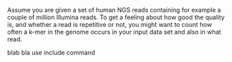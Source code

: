 
Assume you are given a set of human NGS reads containing  for example a couple of million Illumina reads.
To get a feeling about how good the quality is, and whether a read is repetitive or not, you might want to count how often a k-mer in the genome occurs in your input
data set and also in what read.

blab bla use include command



{{TracNotice|{{PAGENAME}}}}